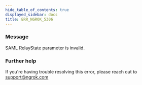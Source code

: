 ```yaml
---
hide_table_of_contents: true
displayed_sidebar: docs
title: ERR_NGROK_5306
---
```


### Message

SAML RelayState parameter is invalid.

<ErrorDetails />

### Further help

If you're having trouble resolving this error, please reach out to [support@ngrok.com](mailto:support@ngrok.com?subject=Help%20with%20ERR_NGROK_5306)
